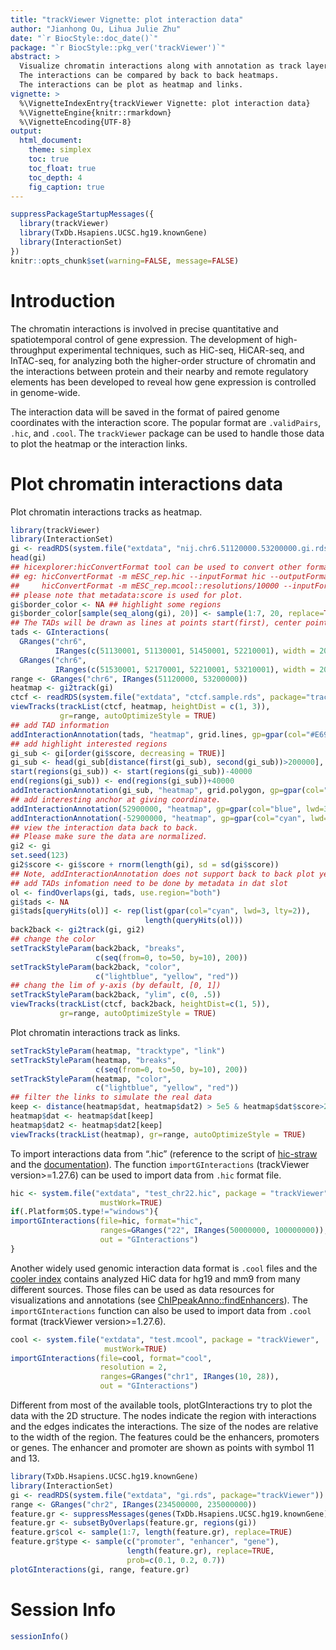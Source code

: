 ```yaml
---
title: "trackViewer Vignette: plot interaction data"
author: "Jianhong Ou, Lihua Julie Zhu"
date: "`r BiocStyle::doc_date()`"
package: "`r BiocStyle::pkg_ver('trackViewer')`"
abstract: >
  Visualize chromatin interactions along with annotation as track layers.
  The interactions can be compared by back to back heatmaps. 
  The interactions can be plot as heatmap and links.
vignette: >
  %\VignetteIndexEntry{trackViewer Vignette: plot interaction data}
  %\VignetteEngine{knitr::rmarkdown}
  %\VignetteEncoding{UTF-8}
output:
  html_document:
    theme: simplex
    toc: true
    toc_float: true
    toc_depth: 4
    fig_caption: true
---
```


```r
suppressPackageStartupMessages({
  library(trackViewer)
  library(TxDb.Hsapiens.UCSC.hg19.knownGene)
  library(InteractionSet)
})
knitr::opts_chunk$set(warning=FALSE, message=FALSE)
```

# Introduction

The chromatin interactions is involved in precise quantitative and spatiotemporal
control of gene expression. The development of high-throughput experimental 
techniques, such as HiC-seq, HiCAR-seq, and InTAC-seq, for analyzing both the 
higher-order structure of chromatin and the interactions between protein and
their nearby and remote regulatory elements has been developed to reveal how
gene expression is controlled in genome-wide.

The interaction data will be saved in the format of paired genome coordinates
with the interaction score. The popular format are `.validPairs`, `.hic`, and
`.cool`. The `trackViewer` package can be used to handle those data to plot
the heatmap or the interaction links.

# Plot chromatin interactions data

Plot chromatin interactions tracks as heatmap.

```r
library(trackViewer)
library(InteractionSet)
gi <- readRDS(system.file("extdata", "nij.chr6.51120000.53200000.gi.rds", package="trackViewer"))
head(gi)
## hicexplorer:hicConvertFormat tool can be used to convert other formats into GInteractions
## eg: hicConvertFormat -m mESC_rep.hic --inputFormat hic --outputFormat cool -o mESC_rep.mcool
##     hicConvertFormat -m mESC_rep.mcool::resolutions/10000 --inputFormat cool --outputFormat ginteractions -o mESC_rep.ginteractions --resolutions 10000
## please note that metadata:score is used for plot.
gi$border_color <- NA ## highlight some regions
gi$border_color[sample(seq_along(gi), 20)] <- sample(1:7, 20, replace=TRUE)
## The TADs will be drawn as lines at points start(first), center point, end(second).
tads <- GInteractions(
  GRanges("chr6", 
          IRanges(c(51130001, 51130001, 51450001, 52210001), width = 20000)),
  GRanges("chr6", 
          IRanges(c(51530001, 52170001, 52210001, 53210001), width = 20000)))
range <- GRanges("chr6", IRanges(51120000, 53200000))
heatmap <- gi2track(gi)
ctcf <- readRDS(system.file("extdata", "ctcf.sample.rds", package="trackViewer"))
viewTracks(trackList(ctcf, heatmap, heightDist = c(1, 3)), 
           gr=range, autoOptimizeStyle = TRUE)
## add TAD information
addInteractionAnnotation(tads, "heatmap", grid.lines, gp=gpar(col="#E69F00", lwd=3, lty=3))
## add highlight interested regions
gi_sub <- gi[order(gi$score, decreasing = TRUE)]
gi_sub <- head(gi_sub[distance(first(gi_sub), second(gi_sub))>200000], n=5)
start(regions(gi_sub)) <- start(regions(gi_sub))-40000
end(regions(gi_sub)) <- end(regions(gi_sub))+40000
addInteractionAnnotation(gi_sub, "heatmap", grid.polygon, gp=gpar(col="red", lwd=2, lty=2, fill=NA))
## add interesting anchor at giving coordinate.
addInteractionAnnotation(52900000, "heatmap", gp=gpar(col="blue", lwd=3))
addInteractionAnnotation(-52900000, "heatmap", gp=gpar(col="cyan", lwd=3, lty=4))
## view the interaction data back to back.
## Please make sure the data are normalized.
gi2 <- gi
set.seed(123)
gi2$score <- gi$score + rnorm(length(gi), sd = sd(gi$score))
## Note, addInteractionAnnotation does not support back to back plot yet.
## add TADs infomation need to be done by metadata in dat slot
ol <- findOverlaps(gi, tads, use.region="both")
gi$tads <- NA
gi$tads[queryHits(ol)] <- rep(list(gpar(col="cyan", lwd=3, lty=2)),
                              length(queryHits(ol)))
back2back <- gi2track(gi, gi2)
## change the color
setTrackStyleParam(back2back, "breaks", 
                   c(seq(from=0, to=50, by=10), 200))
setTrackStyleParam(back2back, "color",
                   c("lightblue", "yellow", "red"))
## chang the lim of y-axis (by default, [0, 1])
setTrackStyleParam(back2back, "ylim", c(0, .5))
viewTracks(trackList(ctcf, back2back, heightDist=c(1, 5)),
           gr=range, autoOptimizeStyle = TRUE)
```

Plot chromatin interactions track as links.

```r
setTrackStyleParam(heatmap, "tracktype", "link")
setTrackStyleParam(heatmap, "breaks", 
                   c(seq(from=0, to=50, by=10), 200))
setTrackStyleParam(heatmap, "color",
                   c("lightblue", "yellow", "red"))
## filter the links to simulate the real data
keep <- distance(heatmap$dat, heatmap$dat2) > 5e5 & heatmap$dat$score>20
heatmap$dat <- heatmap$dat[keep]
heatmap$dat2 <- heatmap$dat2[keep]
viewTracks(trackList(heatmap), gr=range, autoOptimizeStyle = TRUE)
```


To import interactions data from ".hic" (reference to 
the script of [hic-straw](https://github.com/aidenlab/straw) and the
[documentation](https://www.cell.com/cms/10.1016/j.cels.2016.07.002/attachment/ce39448c-9a11-4b4e-a03f-45882b7b1d9d/mmc2.xlsx)). 
The function `importGInteractions` (trackViewer version>=1.27.6) can be used to
import data from `.hic` format file.

```r
hic <- system.file("extdata", "test_chr22.hic", package = "trackViewer",
                    mustWork=TRUE)
if(.Platform$OS.type!="windows"){
importGInteractions(file=hic, format="hic",
                    ranges=GRanges("22", IRanges(50000000, 100000000)),
                    out = "GInteractions")
}
```

Another widely used genomic interaction data format is `.cool` files and the
[cooler index](ftp://cooler.csail.mit.edu/coolers) contains analyzed HiC data
for hg19 and mm9 from many different sources. Those files can be used as data
resources for visualizations and annotations 
(see [ChIPpeakAnno::findEnhancers](https://rdrr.io/bioc/ChIPpeakAnno/man/findEnhancers.html)).
The `importGInteractions` function can also be used to import data from `.cool` format (trackViewer version>=1.27.6).
```r
cool <- system.file("extdata", "test.mcool", package = "trackViewer",
                     mustWork=TRUE)
importGInteractions(file=cool, format="cool",
                    resolution = 2,
                    ranges=GRanges("chr1", IRanges(10, 28)),
                    out = "GInteractions")
```


Different from most of the available tools, plotGInteractions try to plot the data with the 2D structure. The nodes indicate the region with interactions and
the edges indicates the interactions. The size of the nodes are relative to the width of the region.
The features could be the enhancers, promoters or genes. The enhancer and promoter are shown as
points with symbol 11 and 13.

```r
library(TxDb.Hsapiens.UCSC.hg19.knownGene)
library(InteractionSet)
gi <- readRDS(system.file("extdata", "gi.rds", package="trackViewer"))
range <- GRanges("chr2", IRanges(234500000, 235000000))
feature.gr <- suppressMessages(genes(TxDb.Hsapiens.UCSC.hg19.knownGene))
feature.gr <- subsetByOverlaps(feature.gr, regions(gi))
feature.gr$col <- sample(1:7, length(feature.gr), replace=TRUE)
feature.gr$type <- sample(c("promoter", "enhancer", "gene"), 
                          length(feature.gr), replace=TRUE, 
                          prob=c(0.1, 0.2, 0.7))
plotGInteractions(gi, range, feature.gr)
```

# Session Info
```r
sessionInfo()
```

